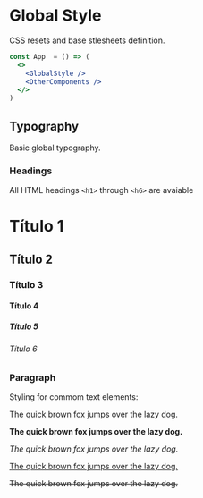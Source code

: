 
<Meta title="Styles/GlobalStyle" component={GlobalStyle} />

# Global Style

CSS resets and base stlesheets definition.

```jsx
const App  = () => (
  <>
    <GlobalStyle />
    <OtherComponents />
  </>
)
```

## Typography

Basic global typography.


### Headings

All HTML headings `<h1>` through `<h6>` are avaiable

<Preview>
  <Story name="Headings">
    <div>
      <h1>Título 1</h1>
      <h2>Título 2</h2>
      <h3>Título 3</h3>
      <h4>Título 4</h4>
      <h5>Título 5</h5>
      <h6>Título 6</h6>
    </div>
  </Story>
</Preview>

### Paragraph

Styling for commom text elements:

<Preview>
  <Story name="Paragraph">
    <div>
      <p>The quick brown fox jumps over the lazy dog.</p>
      <p><strong>The quick brown fox jumps over the lazy dog.</strong></p>
      <p><em>The quick brown fox jumps over the lazy dog.</em></p>
      <p><u>The quick brown fox jumps over the lazy dog.</u></p>
      <p><s>The quick brown fox jumps over the lazy dog.</s></p>
    </div>
  </Story>
</Preview>
